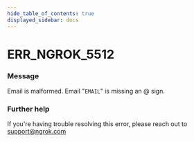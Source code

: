 ```yaml
---
hide_table_of_contents: true
displayed_sidebar: docs
---
```



# ERR_NGROK_5512

### Message
Email is malformed. Email "`EMAIL`" is missing an @ sign.

<ErrorDetails error='err_ngrok_5512' />


### Further help
If you're having trouble resolving this error, please reach out to [support@ngrok.com](mailto:support@ngrok.com?subject=Help%20with%20ERR_NGROK_5512)

